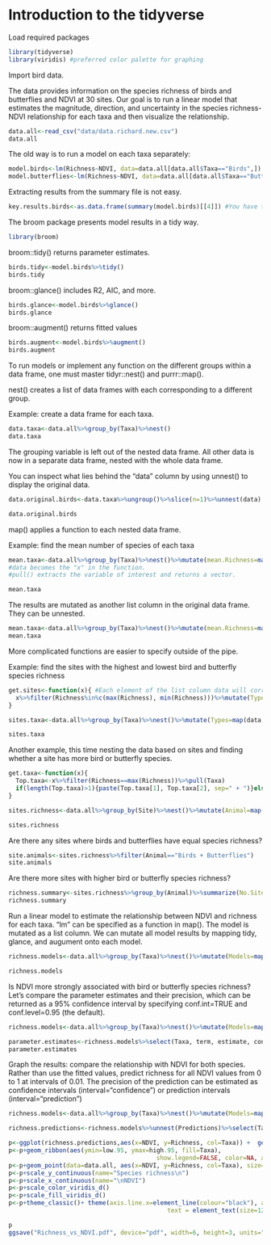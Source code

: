 # Introduction to the tidyverse

Load required packages

```r
library(tidyverse)
library(viridis) #preferred color palette for graphing
```

Import bird data.

The data provides information on the species richness of birds and butterflies and NDVI at 30 sites.
Our goal is to run a linear model that estimates the magnitude, direction, and uncertainty in the species richness-NDVI relationship for each taxa and then visualize the relationship.

````r
data.all<-read_csv("data/data.richard.new.csv")
data.all
````

The old way is to run a model on each taxa separately:

```r
model.birds<-lm(Richness~NDVI, data=data.all[data.all$Taxa=="Birds",]) #subset the Birds data
model.butterflies<-lm(Richness~NDVI, data=data.all[data.all$Taxa=="Butterflies",]) #subset the Butterflies
```

Extracting results from the summary file is not easy.

```r
key.results.birds<-as.data.frame(summary(model.birds)[[4]]) #You have to remember that subscript [[4]] corresponds to the main results
```

The broom package presents model results in a tidy way.

```r
library(broom)
```

broom::tidy() returns parameter estimates.

```r
birds.tidy<-model.birds%>%tidy()
birds.tidy
```

broom::glance() includes R2, AIC, and more.

```r
birds.glance<-model.birds%>%glance()
birds.glance
```

broom::augment() returns fitted values

```r
birds.augment<-model.birds%>%augment()
birds.augment
```

To run models or implement any function on the different groups within a data frame, one must master tidyr::nest() and purrr::map().

nest() creates a list of data frames with each corresponding to a different group.

Example: create a data frame for each taxa.

```r
data.taxa<-data.all%>%group_by(Taxa)%>%nest()
data.taxa
```

The grouping variable is left out of the nested data frame. All other data is now in a separate data frame, nested with the whole data frame.

You can inspect what lies behind the "data" column by using unnest() to display the original data.

```r
data.original.birds<-data.taxa%>%ungroup()%>%slice(n=1)%>%unnest(data) #slice(n=1) means extract the first row of the data.taxa data frame.

data.original.birds
```

map() applies a function to each nested data frame.

Example: find the mean number of species of each taxa

```r
mean.taxa<-data.all%>%group_by(Taxa)%>%nest()%>%mutate(mean.Richness=map(data, function(x)mean(x%>%pull(Richness)))) #map indicates the data frame column with the nested data (i.e., data) and applies a function to that data.
#data becomes the "x" in the function. 
#pull() extracts the variable of interest and returns a vector.

mean.taxa
```

The results are mutated as another list column in the original data frame. They can be unnested.

```r
mean.taxa<-data.all%>%group_by(Taxa)%>%nest()%>%mutate(mean.Richness=map(data, function(x)mean(x%>%pull(Richness))))%>%unnest(mean.Richness)
mean.taxa
```

More complicated functions are easier to specify outside of the pipe.

Example: find the sites with the highest and lowest bird and butterfly species richness

```r
get.sites<-function(x){ #Each element of the list column data will correspond to data frame "x" in the function.
  x%>%filter(Richness%in%c(max(Richness), min(Richness)))%>%mutate(Type=ifelse(Richness==max(Richness), "High", "Low"))%>%arrange(desc(Richness))
}

sites.taxa<-data.all%>%group_by(Taxa)%>%nest()%>%mutate(Types=map(data, get.sites))%>%unnest(Types)%>%select(-data) #The function get.sites is applied to each element in the list column data.

sites.taxa
```

Another example, this time nesting the data based on sites and finding whether a site has more bird or butterfly species.

```r
get.taxa<-function(x){
  Top.taxa<-x%>%filter(Richness==max(Richness))%>%pull(Taxa)
  if(length(Top.taxa)>1){paste(Top.taxa[1], Top.taxa[2], sep=" + ")}else{Top.taxa} #Need to indicate sites where birds and butterflies have the same species richness
}

sites.richness<-data.all%>%group_by(Site)%>%nest()%>%mutate(Animal=map(data, get.taxa))%>%unnest(Animal)%>%select(-data)

sites.richness
```

Are there any sites where birds and butterflies have equal species richness?

```r
site.animals<-sites.richness%>%filter(Animal=="Birds + Butterflies")
site.animals
```

Are there more sites with higher bird or butterfly species richness?

```r
richness.summary<-sites.richness%>%group_by(Animal)%>%summarize(No.Sites=n())
richness.summary
```

Run a linear model to estimate the relationship between NDVI and richness for each taxa. "lm" can be specified as a function in map(). The model is mutated as a list column. We can mutate all model results by mapping tidy, glance, and augument onto each model.

```r
richness.models<-data.all%>%group_by(Taxa)%>%nest()%>%mutate(Models=map(data, ~lm(Richness~NDVI, data=.)))%>%mutate(Tidied=map(Models, tidy), Glanced=map(Models, glance), Augmented=map(Models, augment))

richness.models
```

Is NDVI more strongly associated with bird or butterfly species richness? Let's compare the parameter estimates and their precision, which can be returned as a 95% confidence interval by specifying conf.int=TRUE and conf.level=0.95 (the default).

```r
richness.models<-data.all%>%group_by(Taxa)%>%nest()%>%mutate(Models=map(data, ~lm(Richness~NDVI, data=.)))%>%mutate(Tidied=map(Models, tidy, conf.int=TRUE), Glanced=map(Models, glance), Augmented=map(Models, augment))%>%unnest(Tidied)

parameter.estimates<-richness.models%>%select(Taxa, term, estimate, conf.low, conf.high)%>%filter(term=="NDVI")
parameter.estimates
```

Graph the results: compare the relationship with NDVI for both species. Rather than use the fitted values, predict richness for all NDVI values from 0 to 1 at intervals of 0.01. The precision of the prediction can be estimated as confidence intervals (interval="confidence") or prediction intervals (interval="prediction")

```r
richness.models<-data.all%>%group_by(Taxa)%>%nest()%>%mutate(Models=map(data, ~lm(Richness~NDVI, data=.)))%>%mutate(Tidied=map(Models, tidy, conf.int=TRUE), Glanced=map(Models, glance), Predictions=map(Models, augment, newdata=tibble(NDVI=seq(0,1,0.01)), se_fit=TRUE, interval="confidence")) #Rather than use the original NDVI values for prediction, specify a new data frame (newdata) with the NDVI values of interest

richness.predictions<-richness.models%>%unnest(Predictions)%>%select(Taxa, NDVI, .fitted, .lower, .upper)%>%rename(Richness=.fitted, low.95=.lower, high.95=.upper)

p<-ggplot(richness.predictions,aes(x=NDVI, y=Richness, col=Taxa)) +  geom_line(size=2)
p<-p+geom_ribbon(aes(ymin=low.95, ymax=high.95, fill=Taxa), 
                                         show.legend=FALSE, color=NA, alpha=0.3) #Visualize confidence interval
p<-p+geom_point(data=data.all, aes(x=NDVI, y=Richness, col=Taxa), size=3) #Add original data
p<-p+scale_y_continuous(name="Species richness\n")
p<-p+scale_x_continuous(name="\nNDVI")
p<-p+scale_color_viridis_d()
p<-p+scale_fill_viridis_d()
p<-p+theme_classic()+ theme(axis.line.x=element_line(colour="black"), axis.line.y=element_line(colour="black"), 
                                            text = element_text(size=12))

p
ggsave("Richness_vs_NDVI.pdf", device="pdf", width=6, height=3, units="in", dpi=600)

```

